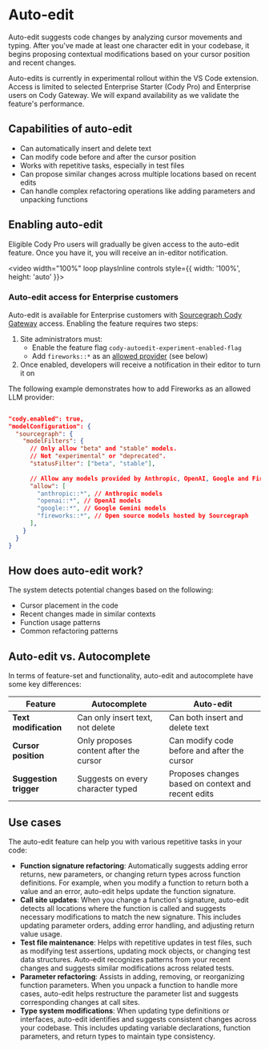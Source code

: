 # Auto-edit

<p className="subtitle">Auto-edit suggests code changes by analyzing cursor movements and typing. After you've made at least one character edit in your codebase, it begins proposing contextual modifications based on your cursor position and recent changes.</p>

<Callout type="info">Auto-edits is currently in experimental rollout within the VS Code extension. Access is limited to selected Enterprise Starter (Cody Pro) and Enterprise users on Cody Gateway. We will expand availability as we validate the feature's performance.</Callout>

## Capabilities of auto-edit

- Can automatically insert and delete text
- Can modify code before and after the cursor position
- Works with repetitive tasks, especially in test files
- Can propose similar changes across multiple locations based on recent edits
- Can handle complex refactoring operations like adding parameters and unpacking functions

## Enabling auto-edit

Eligible Cody Pro users will gradually be given access to the auto-edit feature. Once you have it, you will receive an in-editor notification.

<video width="100%" loop playsInline controls style={{ width: '100%', height: 'auto' }}>
    <source src="https://storage.googleapis.com/sourcegraph-assets/Docs/Media/auto-edit-in-action-2025.mp4" type="video/mp4" />
</video>

### Auto-edit access for Enterprise customers

Auto-edit is available for Enterprise customers with [Sourcegraph Cody Gateway](/cody/core-concepts/cody-gateway#sourcegraph-cody-gateway) access. Enabling the feature requires two steps:

1. Site administrators must:
   - Enable the feature flag `cody-autoedit-experiment-enabled-flag`
   - Add `fireworks::*` as an [allowed provider](https://sourcegraph.com/docs/cody/enterprise/model-configuration#model-filters) (see below)
2. Once enabled, developers will receive a notification in their editor to turn it on

The following example demonstrates how to add Fireworks as an allowed LLM provider:

```json

"cody.enabled": true,
"modelConfiguration": {
  "sourcegraph": {
    "modelFilters": {
      // Only allow "beta" and "stable" models.
      // Not "experimental" or "deprecated".
      "statusFilter": ["beta", "stable"],
 
      // Allow any models provided by Anthropic, OpenAI, Google and Fireworks.
      "allow": [
        "anthropic::*", // Anthropic models
        "openai::*", // OpenAI models
        "google::*", // Google Gemini models
        "fireworks::*", // Open source models hosted by Sourcegraph
      ],
    }
  }
}
```

## How does auto-edit work?

The system detects potential changes based on the following:

- Cursor placement in the code
- Recent changes made in similar contexts
- Function usage patterns
- Common refactoring patterns

## Auto-edit vs. Autocomplete

In terms of feature-set and functionality, auto-edit and autocomplete have some key differences:

|      **Feature**       |            **Autocomplete**            |                   **Auto-edit**                    |
| ---------------------- | -------------------------------------- | -------------------------------------------------- |
| **Text modification**  | Can only insert text, not delete       | Can both insert and delete text                    |
| **Cursor position**    | Only proposes content after the cursor | Can modify code before and after the cursor        |
| **Suggestion trigger** | Suggests on every character typed      | Proposes changes based on context and recent edits |

## Use cases

The auto-edit feature can help you with various repetitive tasks in your code:

- **Function signature refactoring**: Automatically suggests adding error returns, new parameters, or changing return types across function definitions. For example, when you modify a function to return both a value and an error, auto-edit helps update the function signature.
- **Call site updates**: When you change a function's signature, auto-edit detects all locations where the function is called and suggests necessary modifications to match the new signature. This includes updating parameter orders, adding error handling, and adjusting return value usage.
- **Test file maintenance**: Helps with repetitive updates in test files, such as modifying test assertions, updating mock objects, or changing test data structures. Auto-edit recognizes patterns from your recent changes and suggests similar modifications across related tests.
- **Parameter refactoring**: Assists in adding, removing, or reorganizing function parameters. When you unpack a function to handle more cases, auto-edit helps restructure the parameter list and suggests corresponding changes at call sites.
- **Type system modifications**: When updating type definitions or interfaces, auto-edit identifies and suggests consistent changes across your codebase. This includes updating variable declarations, function parameters, and return types to maintain type consistency.

